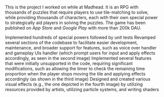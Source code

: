 
This is the project I worked on while at Madhead. It is an RPG with thousands of puzzles that require players to use tile-matching to solve, while providing thousands of characters, each with their own special power to strategically aid players in solving the puzzles. The game has been published on *App Store* and *Google Play* with more than 200k DAU.

<ULItem>Implemented hundreds of special powers followed by unit tests</ULItem>
<ULItem>Revamped several sections of the codebase to facilitate easier development, maintenance, and broader support for features, such as voice over handler and gameplay UIs handler (which prompt users for input and apply effects accordingly, as seen in the second image)</ULItem>
<ULItem>Implemented several features that were initially unsupported in the code, requiring significant modifications, such as allowing the timer to check the remaining time proportion when the player stops moving the tile and applying effects accordingly (as shown in the third image)</ULItem>
<ULItem>Designed and created various visual effects (e.g., the one depicted in the fourth image) by utilizing resources provided by artists, utilizing particle systems, and writing shaders</ULItem>
